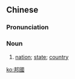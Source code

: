 ==Chinese==
{{zh-forms|s=邦国}}

===Pronunciation===
{{zh-pron
|m=bāngguó
|cat=n
}}

===Noun===
{{zh-noun}}

# [[nation]]; [[state]]; [[country]]

[[ko:邦國]]